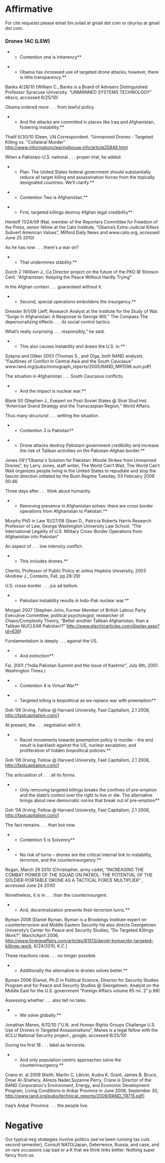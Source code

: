 =Affirmative= 

For cite requests please email tim.svlad at gmail dot com or rjkyriss at gmail dot com.

===Drones 1AC (LSW)=== 

**Contention one is Inherency**

**Obama has increased use of targeted drone attacks; however, there is little transparency.**
Banks 4/28/10 (William C., Banks is a Board of Advisers Distinguished Professor Syracuse University. “UNMANNED SYSTEMS TECHNOLOGY” ebsco, accessed 6/25/10)

Obama ordered more . . . from lawful policy.

**And the attacks are committed in places like Iraq and Afghanistan, fostering instability.**
Thalif 6/30/10 (Deen, UN Correspondent. “Unmanned Drones - Targeted Killing vs. "Collateral Murder” http://www.informationclearinghouse.info/article25849.htm)

When a Pakistani-U.S. national . . . proper trial, he added.

**Plan: The United States federal government should substantially reduce all target killing and assassination forces from the topically designated countries. We’ll clarify.**

**Contention Two is Afghanistan.**

**First, targeted killings destroy Afghan legal credibility**
Hentoff 11/24/09 (Nat, member of the Reporters Committee for Freedom of the Press, senior fellow at the Cato Institute, “Obama’s Extra-Judicial Killers Subvert American Values”, Milford Daily News and www.cato.org, accessed June 25 2010)

As he has now . . . there's a war on?

**That undermines stability.**
Durch 2 (William J., Co Director project on the future of the PKO @ Stimson Cent. “Afghanistan: Keeping the Peace Without Hardly Trying” 

In the Afghan context . . . guaranteed without it. 

**Second, special operations emboldens the insurgency.**
Dressler 9/1/09 (Jeff, Research Analyst at the Institute for the Study of War. “Surge in Afghanistan: A Response to George Will,” The Compass 
The depersonalizing effects . . . its social control tactics. 

What’s really surprising . . . responsibly,” he said.

**This also causes instability and draws the U.S. in.**
Szayna and Oliker 2003 (Thomas S., and Olga, both RAND analysts. “Faultlines of Conflict In Central Asia and the South Caucasus” www.rand.org/pubs/monograph_reports/2005/RAND_MR1598.sum.pdf)

The situation in Afghanistan . . . South Caucasus conflicts.

**And the impact is nuclear war.**
Blank 00 (Stephen J., Exepert on Post-Soviet States @ Strat Stud Inst. “American Grand Strategy and the Transcaspian Region,” World Affairs. 

Thus many structural . . . settling the situation.

**Contention 3 is Pakistan**

**Drone attacks destroy Pakistani government credibility and increase the risk of Taliban activities on the Pakistan-Afghan border.**
Jones 09’(“Obama's Solution for Pakistan: Missile Strikes from Unmanned Drones”, by Larry Jones, staff writer, The World Can’t Wait, The World Can’t Wait organizes people living in the United States to repudiate and stop the fascist direction initiated by the Bush Regime Tuesday, 03 February 2009 00:46

Three days after . . . think about humanity.

**Removing presence in Afghanistan solves: there are cross border operations from Afghanistan to Pakistan.**
Murphy PhD in Law 10/27/08 (Sean D., Patricia Roberts Harris Research Professor of Law, George Washington University Law School. “The International Legality of U.S. Military Cross-Border Operations from Afghanistan into Pakistan” 

An aspect of . . . low intensity conflict. 

**This includes drones.**
Cherlin, Professor of Public Policy at Johns Hopkins University, 2003 (Andrew J., Contexts, Fall, pp.28-29)

U.S. cross-border . . . jus ad bellum. 

**Pakistani instability results in Indo-Pak nuclear war.**
Morgan 2007 (Stephen John, Former Member of British Labour Party Executive Committee; political psychologist; researcher of Chaos/Complexity Theory, “Better another Taliban Afghanistan, than a Taliban NUCLEAR Pakistan!?” http://www.electricarticles.com/display.aspx?id=639)

Fundamentalism is deeply . . . against the US. 

**And extinction**.
Fai, 2001 (“India Pakistan Summit and the Issue of Kashmir”, July 8th, 2001. Washington Times.)

**Contention 4 is Virtual War**

**Targeted killing is biopolitical as we replace war with preemption**
Goh ’06 [Irving, Fellow @ Harvard University, Fast Capitalism, 2.1 2006, http://fastcapitalism.com/]

At present, the . . . negotiation with it. 


**Racist movements towards preemption policy is murder – the end result is backlash against the US, nuclear escalation, and proliferation of hidden biopolitical policies.**
Goh ’06 [Irving, Fellow @ Harvard University, Fast Capitalism, 2.1 2006, http://fastcapitalism.com/]

The articulation of . . . all its forms.




**Only removing targeted killings breaks the confines of pre-emption and the state’s control over the right to live or die. The alternative brings about new democratic norms that break out of pre-emption**
Goh ’06 [Irving, Fellow @ Harvard University, Fast Capitalism, 2.1 2006, http://fastcapitalism.com/]


The fact remains . . . than but now.


**Contention 5 is Solvency**

**No risk of turns – drones are the critical internal link to instability, terrorism, and the counterinsurgency.**
Rogan, March 29 2010 (Christopher, army cadet, “INCREASING THE COMBAT POWER OF THE SQUAD ON PATROL: THE POTENTIAL OF THE SOLDIER-PORTABLE DRONE AS A TACTICAL FORCE MULTIPLIER” , accessed June 24 2010)

Nonetheless, it is in . . . than the counterinsurgent.

**And, decentralization prevents their terrorism turns.**
Byman 2006 [Daniel Byman, Byman is a Brookings Institute expert on counterterrorism and Middle Eastern Security He also directs Georgetown University’s Center for Peace and Security Studies, “Do Targeted Killings Work?”, March/April 2006, http://www.foreignaffairs.com/articles/61513/daniel-byman/do-targeted-killings-work, 6/24/2010, K.C.]

These reactions raise . . . no longer possible.

**Additionally the alternative to drones solves better.**
Byman 2006 (Daniel, Ph.D in Political Science, Director for Security Studies Program and for Peace and Security Studies @ Georgetown, Analyst on the Middle East for the U.S. government “Foreign Affairs volume 85 no. 2” p.98)

Assessing whether . . . also tell no tales. 

**We solve globally.**
Jonathan Manes, 6/12/10 (“U.N. and Human Rights Groups Challenge U.S. Use of Drones in Targeted Assassinations”, Manes is a legal fellow with the ACLU National Security project., google, accessed 6/25/10)

During his first 18 . . . label as terrorists.

**And only population centric approaches solve the counterinsurgency.**
Crane et. al 2009 [Keith, Martin C. Libicki, Audra K. Grant, James B. Bruce, Omar Al-Shahery, Alireza Nader,Suzanne Perry, Crane is Director of the RAND Corporation's Environment, Energy, and Economic Development Program, Living Conditions in Anbar Province in June 2008, September 30, http://www.rand.org/pubs/technical_reports/2009/RAND_TR715.pdf]

Iraq’s Anbar Province . . . the people live.

=Negative= 

Our typical neg strategies involve politics (we've been running tax cuts second semester), Consult NATO/Japan, Deterrence, Russia, and case, and on rare occasions cap bad or a K that we think links better. Nothing super fancy from us.